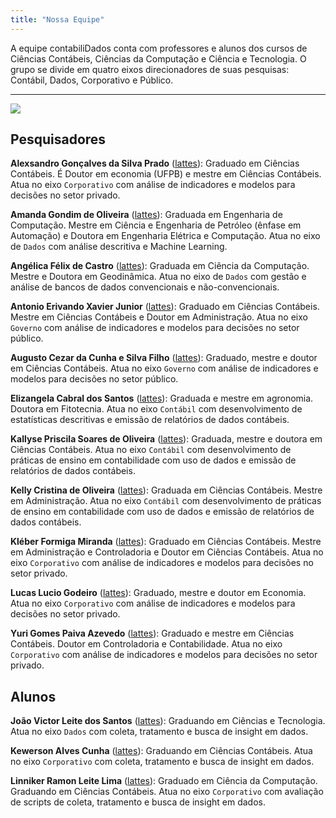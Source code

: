 ```yaml
---
title: "Nossa Equipe"
---
```


A equipe contabiliDados conta com professores e alunos dos cursos de Ciências
Contábeis, Ciências da Computação e Ciência e Tecnologia. O grupo se divide em
quatro eixos direcionadores de suas pesquisas: Contábil, Dados, Corporativo e Público.

----

![](figs/cntdd_team.jpeg)


## Pesquisadores

**Alexsandro Gonçalves da Silva Prado**
([lattes](http://lattes.cnpq.br/4254857944224293)):
Graduado em Ciências Contábeis. É Doutor em economia (UFPB) e mestre em Ciências
Contábeis. Atua no eixo `Corporativo` com análise de indicadores e modelos para
decisões no setor privado.

**Amanda Gondim de Oliveira**
([lattes](http://lattes.cnpq.br/3619642245221227)):
Graduada em Engenharia de Computação. Mestre em Ciência e Engenharia de Petróleo
(ênfase em Automação) e Doutora em Engenharia Elétrica e Computação. Atua no eixo
de `Dados` com análise descritiva e Machine Learning.

**Angélica Félix de Castro**
([lattes](http://lattes.cnpq.br/3724857575582110)):
Graduada em Ciência da Computação. Mestre e Doutora em Geodinâmica. Atua no eixo 
de `Dados` com gestão e análise de bancos de dados convencionais e não-convencionais.

**Antonio Erivando Xavier Junior**
([lattes](http://lattes.cnpq.br/0381960218530015)):
Graduado em Ciências Contábeis. Mestre em Ciências Contábeis e Doutor em
Administração. Atua no eixo `Governo` com análise de indicadores e modelos
para decisões no setor público.

**Augusto Cezar da Cunha e Silva Filho**
([lattes](http://lattes.cnpq.br/1674341274374869)):
Graduado, mestre e doutor em Ciências Contábeis. Atua no eixo `Governo` com
análise de indicadores e modelos para decisões no setor público.

**Elizangela Cabral dos Santos**
([lattes](http://lattes.cnpq.br/0404594071278199)):
Graduada e mestre em agronomia. Doutora em Fitotecnia. Atua no eixo `Contábil`
com desenvolvimento de estatísticas descritivas e emissão de relatórios de
dados contábeis.

**Kallyse Priscila Soares de Oliveira**
([lattes](http://lattes.cnpq.br/7770515192331111)):
Graduada, mestre e doutora em Ciências Contábeis. Atua no eixo `Contábil`
com desenvolvimento de práticas de ensino em contabilidade com uso de dados e
emissão de relatórios de dados contábeis.

**Kelly Cristina de Oliveira**
([lattes](http://lattes.cnpq.br/9096119384550930)):
Graduada em Ciências Contábeis. Mestre em Administração. Atua no eixo `Contábil`
com desenvolvimento de práticas de ensino em contabilidade com uso de dados e
emissão de relatórios de dados contábeis.

**Kléber Formiga Miranda**
([lattes](http://lattes.cnpq.br/5969359253746807)):
Graduado em Ciências Contábeis. Mestre em Administração e Controladoria e Doutor
em Ciências Contábeis. Atua no eixo `Corporativo` com análise de indicadores e
modelos para decisões no setor privado.

**Lucas Lucio Godeiro**
([lattes](http://lattes.cnpq.br/0903970970268664)):
Graduado, mestre e doutor em Economia. Atua no eixo `Corporativo` com análise
de indicadores e modelos para decisões no setor privado.

**Yuri Gomes Paiva Azevedo**
([lattes](http://lattes.cnpq.br/4060685200362433)):
Graduado e mestre em Ciências Contábeis. Doutor em Controladoria e Contabilidade.
Atua no eixo `Corporativo` com análise de indicadores e modelos para decisões
no setor privado.

## Alunos

**João Victor Leite dos Santos**
([lattes](http://lattes.cnpq.br/9117722681610515)):
Graduando em Ciências e Tecnologia. Atua no eixo `Dados` com coleta, tratamento
e busca de insight em dados.

**Kewerson Alves Cunha**
([lattes](http://lattes.cnpq.br/3158464950144943)):
Graduando em Ciências Contábeis. Atua no eixo `Corporativo` com coleta, tratamento
e busca de insight em dados.

**Linniker Ramon Leite Lima**
([lattes](http://lattes.cnpq.br/3276040869441738)):
Graduado em Ciência da Computação. Graduando em Ciências Contábeis. Atua no eixo
`Corporativo` com avaliação de scripts de coleta, tratamento e busca de insight
em dados.
